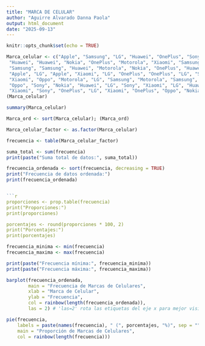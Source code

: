 ---
title: "MARCA DE CELULAR"
author: "Aguirre Alvarado Danna Paola"
output: html_document
date: "2025-09-13"
---

```{r setup, include=FALSE}
knitr::opts_chunk$set(echo = TRUE)
```

```{r}
Marca_celular <- c("Apple", "Samsung", "LG", "Huawei", "OnePlus", "Sony", "Apple", "Samsung",
 "Huawei", "Huawei", "Nokia", "OnePlus", "Motorola", "Xiaomi", "Samsung", "Apple", "Apple", "Motorola",
 "Samsung", "Samsung", "Huawei", "Motorola", "Nokia", "OnePlus", "Huawei", "Huawei",
 "Apple", "LG", "Apple", "Xiaomi", "LG", "OnePlus", "OnePlus", "LG", "Sony", "Samsung", "Apple",
 "Xiaomi", "Oppo", "Motorola", "LG", "Samsung", "Motorola", "Samsung", "Nokia", "OnePlus", "OnePlus",
 "Oppo", "Sony", "Nokia", "Huawei", "LG", "Sony", "Xiaomi", "LG", "Huawei", "LG", "Nokia",
 "Xiaomi", "Sony", "OnePlus", "LG", "Xiaomi", "OnePlus", "Oppo", "Nokia", "Huawei", "Xiaomi", "Oppo", "Oppo")
(Marca_celular)
```

```{r}
summary(Marca_celular)
```

```{r}
Marca_ord <- sort(Marca_celular); (Marca_ord)
```

```{r}
Marca_celular_factor <- as.factor(Marca_celular)

frecuencia <- table(Marca_celular_factor)

```

```{r}
suma_total <- sum(frecuencia)
print(paste("Suma total de datos:", suma_total))

frecuencia_ordenada <- sort(frecuencia, decreasing = TRUE)
print("Frecuencia de datos ordenada:")
print(frecuencia_ordenada)


```{r} 
proporciones <- prop.table(frecuencia)
print("Proporciones:")
print(proporciones)

porcentajes <- round(proporciones * 100, 2)
print("Porcentajes:")
print(porcentajes)
```

```{r}
frecuencia_minima <- min(frecuencia)
frecuencia_maxima <- max(frecuencia)

print(paste("Frecuencia mínima:", frecuencia_minima))
print(paste("Frecuencia máxima:", frecuencia_maxima))
```

```{r}
barplot(frecuencia_ordenada,
        main = "Frecuencia de Marcas de Celulares",
        xlab = "Marca de Celular",
        ylab = "Frecuencia",
        col = rainbow(length(frecuencia_ordenada)),
        las = 2) # 'las=2' rota las etiquetas del eje x para mejor visibilidad
```

```{r}
pie(frecuencia,
    labels = paste(names(frecuencia), " (", porcentajes, "%)", sep = ""),
    main = "Proporción de Marcas de Celulares",
    col = rainbow(length(frecuencia)))

```

```{r}
```

```{r}
```